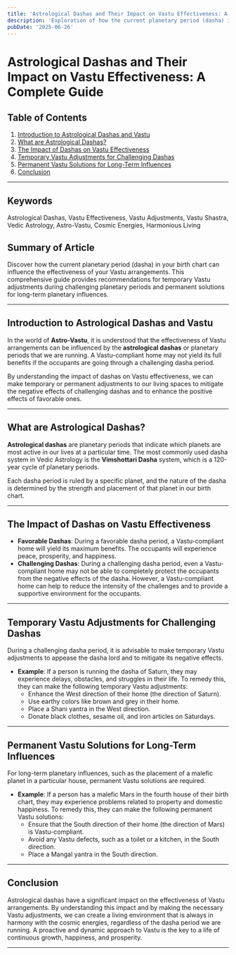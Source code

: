 ```yaml
---
title: 'Astrological Dashas and Their Impact on Vastu Effectiveness: A Complete Guide'
description: 'Exploration of how the current planetary period (dasha) in an individual\'s birth chart influences the effectiveness of Vastu arrangements, with recommendations for temporary Vastu adjustments during challenging planetary periods and permanent solutions for long-term planetary influences.'
pubDate: '2025-06-26'
---
```


# Astrological Dashas and Their Impact on Vastu Effectiveness: A Complete Guide

## Table of Contents
1. [Introduction to Astrological Dashas and Vastu](#introduction-to-astrological-dashas-and-vastu)
2. [What are Astrological Dashas?](#what-are-astrological-dashas)
3. [The Impact of Dashas on Vastu Effectiveness](#the-impact-of-dashas-on-vastu-effectiveness)
4. [Temporary Vastu Adjustments for Challenging Dashas](#temporary-vastu-adjustments-for-challenging-dashas)
5. [Permanent Vastu Solutions for Long-Term Influences](#permanent-vastu-solutions-for-long-term-influences)
6. [Conclusion](#conclusion)

---

## Keywords
Astrological Dashas, Vastu Effectiveness, Vastu Adjustments, Vastu Shastra, Vedic Astrology, Astro-Vastu, Cosmic Energies, Harmonious Living

## Summary of Article
Discover how the current planetary period (dasha) in your birth chart can influence the effectiveness of your Vastu arrangements. This comprehensive guide provides recommendations for temporary Vastu adjustments during challenging planetary periods and permanent solutions for long-term planetary influences.

---

## Introduction to Astrological Dashas and Vastu

In the world of **Astro-Vastu**, it is understood that the effectiveness of Vastu arrangements can be influenced by the **astrological dashas** or planetary periods that we are running. A Vastu-compliant home may not yield its full benefits if the occupants are going through a challenging dasha period.

By understanding the impact of dashas on Vastu effectiveness, we can make temporary or permanent adjustments to our living spaces to mitigate the negative effects of challenging dashas and to enhance the positive effects of favorable ones.

---

## What are Astrological Dashas?

**Astrological dashas** are planetary periods that indicate which planets are most active in our lives at a particular time. The most commonly used dasha system in Vedic Astrology is the **Vimshottari Dasha** system, which is a 120-year cycle of planetary periods.

Each dasha period is ruled by a specific planet, and the nature of the dasha is determined by the strength and placement of that planet in our birth chart.

---

## The Impact of Dashas on Vastu Effectiveness

- **Favorable Dashas**: During a favorable dasha period, a Vastu-compliant home will yield its maximum benefits. The occupants will experience peace, prosperity, and happiness.
- **Challenging Dashas**: During a challenging dasha period, even a Vastu-compliant home may not be able to completely protect the occupants from the negative effects of the dasha. However, a Vastu-compliant home can help to reduce the intensity of the challenges and to provide a supportive environment for the occupants.

---

## Temporary Vastu Adjustments for Challenging Dashas

During a challenging dasha period, it is advisable to make temporary Vastu adjustments to appease the dasha lord and to mitigate its negative effects.

- **Example**: If a person is running the dasha of Saturn, they may experience delays, obstacles, and struggles in their life. To remedy this, they can make the following temporary Vastu adjustments:
    - Enhance the West direction of their home (the direction of Saturn).
    - Use earthy colors like brown and grey in their home.
    - Place a Shani yantra in the West direction.
    - Donate black clothes, sesame oil, and iron articles on Saturdays.

---

## Permanent Vastu Solutions for Long-Term Influences

For long-term planetary influences, such as the placement of a malefic planet in a particular house, permanent Vastu solutions are required.

- **Example**: If a person has a malefic Mars in the fourth house of their birth chart, they may experience problems related to property and domestic happiness. To remedy this, they can make the following permanent Vastu solutions:
    - Ensure that the South direction of their home (the direction of Mars) is Vastu-compliant.
    - Avoid any Vastu defects, such as a toilet or a kitchen, in the South direction.
    - Place a Mangal yantra in the South direction.

---

## Conclusion

Astrological dashas have a significant impact on the effectiveness of Vastu arrangements. By understanding this impact and by making the necessary Vastu adjustments, we can create a living environment that is always in harmony with the cosmic energies, regardless of the dasha period we are running. A proactive and dynamic approach to Vastu is the key to a life of continuous growth, happiness, and prosperity.

---
